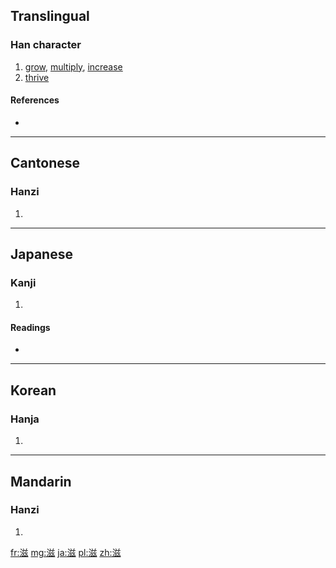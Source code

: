 ==Translingual==

===Han character===
{{Han char|rn=85|rad=水|as=09|sn=12|four=3813<sub>2</sub>|canj=水廿女戈 (ETVI)|ids=⿰[[氵]][[兹]]}}

# [[grow]], [[multiply]], [[increase]]
# [[thrive]]

====References====
* {{Han ref|kx=0642.150|dkj=17919|dj=1049.190|hdz=31686.060|uh=6ECB|ud=28363|bh=B4FE|bd=46334}}

----

==Cantonese==

===Hanzi===
{{yue-hanzi|jyut=|y=ji1}}

# {{defn|Cantonese|sort=水09}}

----

==Japanese==

===Kanji===
{{ja-kanji|grade=c|rs=水09}}

# {{defn|Japanese|sort=水09}}

====Readings====
* {{ja-readings|on=[[じ]] (ji), [[し]] (shi)|kun=[[しげる]] (shigeru), [[ます]] (masu), [[ますます]] (masumasu)}}

----

==Korean==

===Hanja===
{{ko-hanja|hangeul=자|eumhun=|rv=ja|mr=cha|y=ca}}

# {{defn|Korean|sort=水09}}

----

==Mandarin==

===Hanzi===
{{cmn-hanzi|pin=[[zī]] ([[zi1]])|wg=tzu<sup>1</sup>}}

# {{defn|Mandarin|sort=水09}}

[[fr:滋]]
[[mg:滋]]
[[ja:滋]]
[[pl:滋]]
[[zh:滋]]